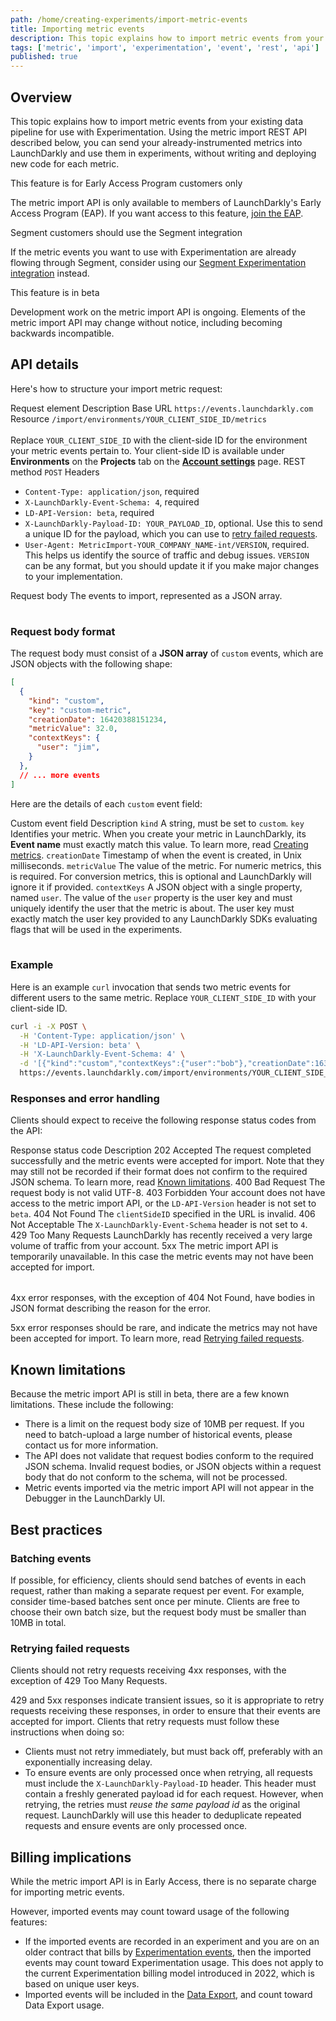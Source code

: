 ```yaml
---
path: /home/creating-experiments/import-metric-events
title: Importing metric events
description: This topic explains how to import metric events from your existing data pipeline for use with Experimentation.
tags: ['metric', 'import', 'experimentation', 'event', 'rest', 'api']
published: true
---
```


## Overview

This topic explains how to import metric events from your existing data pipeline for use with Experimentation. Using the metric import REST API described below, you can send your already-instrumented metrics into LaunchDarkly and use them in experiments, without writing and deploying new code for each metric.

<Callout intent="info">
  <CalloutTitle>This feature is for Early Access Program customers only</CalloutTitle>
  <CalloutDescription>

The metric import API is only available to members of LaunchDarkly's Early Access Program (EAP). If you want access to this feature, [join the EAP](https://launchdarkly.com/eap).

  </CalloutDescription>
</Callout>

<Callout intent="info">
  <CalloutTitle>Segment customers should use the Segment integration</CalloutTitle>
  <CalloutDescription>

If the metric events you want to use with Experimentation are already flowing through Segment, consider using our [Segment Experimentation integration](/home/creating-experiments/segment) instead.

  </CalloutDescription>
</Callout>

<Callout intent="alert">
  <CalloutTitle>This feature is in beta</CalloutTitle>
  <CalloutDescription>

Development work on the metric import API is ongoing. Elements of the metric import API may change without notice, including becoming backwards incompatible.

  </CalloutDescription>
</Callout>

## API details

Here's how to structure your import metric request:

<Table>
  <TableHeader>
    <TableHeadCell>Request element</TableHeadCell>
    <TableHeadCell>Description</TableHeadCell>
  </TableHeader>
  <TableBody>
  <TableRow>
    <TableCell>Base URL</TableCell>
    <TableCell><code>https://events.launchdarkly.com</code></TableCell>
  </TableRow>
  <TableRow>
    <TableCell>Resource</TableCell>
    <TableCell><code>/import/environments/YOUR_CLIENT_SIDE_ID/metrics</code><br/><br/> Replace <code>YOUR_CLIENT_SIDE_ID</code> with the client-side ID for the environment your metric events pertain to. Your client-side ID is available under <strong>Environments</strong> on the <strong>Projects</strong> tab on the <a href="https://app.launchdarkly.com/settings#/projects"><strong>Account settings</strong></a> page.</TableCell>
  </TableRow>
  <TableRow>
    <TableCell>REST method</TableCell>
    <TableCell><code>POST</code></TableCell>
  </TableRow>
  <TableRow>
    <TableCell>Headers</TableCell>
    <TableCell>
      <ul>
        <li><code>Content-Type: application/json</code>, required</li>
        <li><code>X-LaunchDarkly-Event-Schema: 4</code>, required</li>
        <li><code>LD-API-Version: beta</code>, required</li>
        <li><code>X-LaunchDarkly-Payload-ID: YOUR_PAYLOAD_ID</code>, optional. Use this to send a unique ID for the payload, which you can use to <a href="#retrying-failed-requests">retry failed requests</a>.</li>
        <li><code>User-Agent: MetricImport-YOUR_COMPANY_NAME-int/VERSION</code>, required. This helps us identify the source of traffic and debug issues. <code>VERSION</code> can be any format, but you should update it if you make major changes to your implementation.</li>
      </ul>
    </TableCell>
  </TableRow>
  <TableRow>
    <TableCell>Request body</TableCell>
    <TableCell>The events to import, represented as a JSON array.</TableCell>
  </TableRow>
  </TableBody>
</Table>

### Request body format

The request body must consist of a <strong>JSON array</strong> of `custom` events, which are JSON objects with the following shape:

<CodeSample>
<CSTab label="Array of custom events">

```json
[
  {
    "kind": "custom",
    "key": "custom-metric",
    "creationDate": 16420388151234,
    "metricValue": 32.0,
    "contextKeys": {
      "user": "jim",
    }
  },
  // ... more events
]
```

</CSTab>
</CodeSample>

Here are the details of each `custom` event field:

<Table>
  <TableHeader>
    <TableHeadCell>Custom event field</TableHeadCell>
    <TableHeadCell>Description</TableHeadCell>
  </TableHeader>
  <TableBody>
  <TableRow>
    <TableCell><code>kind</code></TableCell>
    <TableCell>A string, must be set to <code>custom</code>.</TableCell>
  </TableRow>
  <TableRow>
    <TableCell><code>key</code></TableCell>
    <TableCell>Identifies your metric. When you create your metric in LaunchDarkly, its <strong>Event name</strong> must exactly match this value. To learn more, read <a href="/home/creating-experiments/metrics">Creating metrics</a>.</TableCell>
  </TableRow>
  <TableRow>
    <TableCell><code>creationDate</code></TableCell>
    <TableCell>Timestamp of when the event is created, in Unix milliseconds.</TableCell>
  </TableRow>
  <TableRow>
    <TableCell><code>metricValue</code></TableCell>
    <TableCell>The value of the metric. For numeric metrics, this is required. For conversion metrics, this is optional and LaunchDarkly will ignore it if provided.</TableCell>
  </TableRow>
  <TableRow>
    <TableCell><code>contextKeys</code></TableCell>
    <TableCell>A JSON object with a single property, named <code>user</code>. The value of the <code>user</code> property is the user key and must uniquely identify the user that the metric is about. The user key must exactly match the user key provided to any LaunchDarkly SDKs evaluating flags that will be used in the experiments.</TableCell>
  </TableRow>
  </TableBody>
</Table>

### Example

Here is an example `curl` invocation that sends two metric events for different users to the same metric. Replace `YOUR_CLIENT_SIDE_ID` with your client-side ID.

<CodeSample>
<CSTab label="Example curl">

```bash
curl -i -X POST \
  -H 'Content-Type: application/json' \
  -H 'LD-API-Version: beta' \
  -H 'X-LaunchDarkly-Event-Schema: 4' \
  -d '[{"kind":"custom","contextKeys":{"user":"bob"},"creationDate":1638561938594,"key":"Degree of awesomeness","metricValue": 11.0},{"kind":"custom","contextKeys":{"user":"alice"},"creationDate":1638561938594,"key":"Degree of awesomeness","metricValue": 6.0}]' \
  https://events.launchdarkly.com/import/environments/YOUR_CLIENT_SIDE_ID/metrics
```

</CSTab>
</CodeSample>

### Responses and error handling

Clients should expect to receive the following response status codes from the API:

<Table>
  <TableHeader>
    <TableHeadCell>Response status code</TableHeadCell>
    <TableHeadCell>Description</TableHeadCell>
  </TableHeader>
  <TableBody>
    <TableRow>
      <TableCell>202 Accepted</TableCell>
      <TableCell> The request completed successfully and the metric events were accepted for import. Note that they may still not be recorded if their format does not confirm to the required JSON schema. To learn more, read <a href="#known-limitations">Known limitations</a>. </TableCell>
    </TableRow>
    <TableRow>
      <TableCell>400 Bad Request</TableCell>
      <TableCell> The request body is not valid UTF-8. </TableCell>
    </TableRow>
    <TableRow>
      <TableCell>403 Forbidden</TableCell>
      <TableCell> Your account does not have access to the metric import API, or the <code>LD-API-Version</code> header is not set to <code>beta</code>. </TableCell>
    </TableRow>
    <TableRow>
      <TableCell>404 Not Found</TableCell>
      <TableCell> The <code>clientSideID</code> specified in the URL is invalid. </TableCell>
    </TableRow>
    <TableRow>
      <TableCell>406 Not Acceptable</TableCell>
      <TableCell> The <code>X-LaunchDarkly-Event-Schema</code> header is not set to <code>4</code>. </TableCell>
    </TableRow>
    <TableRow>
      <TableCell>429 Too Many Requests</TableCell>
      <TableCell> LaunchDarkly has recently received a very large volume of traffic from your account. </TableCell>
    </TableRow>
    <TableRow>
      <TableCell>5xx</TableCell>
      <TableCell> The metric import API is temporarily unavailable. In this case the metric events may not have been accepted for import. </TableCell>
    </TableRow>
  </TableBody>
</Table>

4xx error responses, with the exception of 404 Not Found, have bodies in JSON format describing the reason for the error.

5xx error responses should be rare, and indicate the metrics may not have been accepted for import. To learn more, read [Retrying failed requests](#retrying-failed-requests).

## Known limitations
Because the metric import API is still in beta, there are a few known limitations. These include the following:

* There is a limit on the request body size of 10MB per request. If you need to batch-upload a large number of historical events, please contact us for more information.
* The API does not validate that request bodies conform to the required JSON schema. Invalid request bodies, or JSON objects within a request body that do not conform to the schema, will not be processed.
* Metric events imported via the metric import API will not appear in the Debugger in the LaunchDarkly UI.

## Best practices

### Batching events

If possible, for efficiency, clients should send batches of events in each request, rather than making a separate request per event. For example, consider time-based batches sent once per minute. Clients are free to choose their own batch size, but the request body must be smaller than 10MB in total.

### Retrying failed requests

Clients should not retry requests receiving 4xx responses, with the exception of 429 Too Many Requests.

429 and 5xx responses indicate transient issues, so it is appropriate to retry requests receiving these responses, in order to ensure that their events are accepted for import. Clients that retry requests must follow these instructions when doing so:

* Clients must not retry immediately, but must back off, preferably with an exponentially increasing delay.
* To ensure events are only processed once when retrying, all requests must include the `X-LaunchDarkly-Payload-ID` header. This header must contain a freshly generated payload id for each request. However, when retrying, the retries must _reuse the same payload id_ as the original request. LaunchDarkly will use this header to deduplicate repeated requests and ensure events are only processed once.

## Billing implications

While the metric import API is in Early Access, there is no separate charge for importing metric events.

However, imported events may count toward usage of the following features:

* If the imported events are recorded in an experiment and you are on an older contract that bills by [Experimentation events](/home/about-experimentation/events), then the imported events may count toward Experimentation usage. This does not apply to the current Experimentation billing model introduced in 2022, which is based on unique user keys.
* Imported events will be included in the [Data Export](/home/data-export), and count toward Data Export usage.
